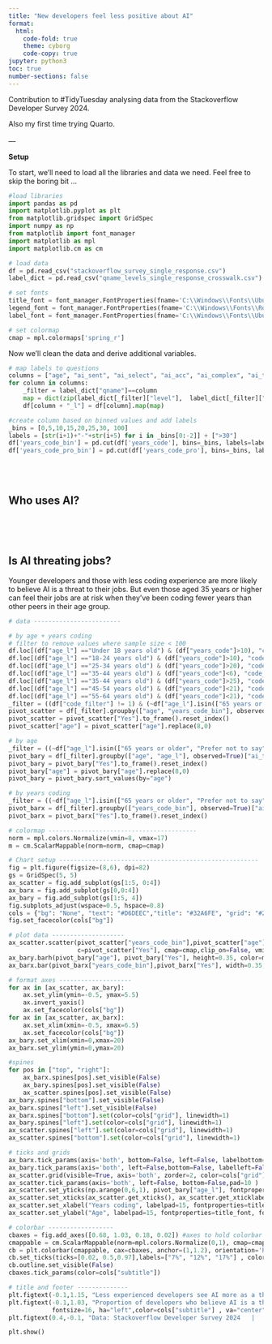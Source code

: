 ```yaml
---
title: "New developers feel less positive about AI"
format:
  html:
    code-fold: true
    theme: cyborg
    code-copy: true
jupyter: python3
toc: true
number-sections: false
---
```


Contribution to #TidyTuesday analysing data from the Stackoverflow Developer Survey 2024.

Also my first time trying Quarto. 
<br/><br/>
---

**Setup**

To start, we'll need to load all the libraries and data we need. Feel free to skip the boring bit ... 

```python
#load libraries
import pandas as pd
import matplotlib.pyplot as plt 
from matplotlib.gridspec import GridSpec
import numpy as np
from matplotlib import font_manager
import matplotlib as mpl
import matplotlib.cm as cm

# load data
df = pd.read_csv("stackoverflow_survey_single_response.csv")
label_dict = pd.read_csv("qname_levels_single_response_crosswalk.csv")

# set fonts
title_font = font_manager.FontProperties(fname='C:\\Windows\\Fonts\\UbuntuMono-B.ttf')
legend_font = font_manager.FontProperties(fname='C:\\Windows\\Fonts\\Roboto-Regular.ttf')
label_font = font_manager.FontProperties(fname='C:\\Windows\\Fonts\\UbuntuMono-R.ttf')

# set colormap
cmap = mpl.colormaps['spring_r']
```

Now we'll clean the data and derive additional variables.

```python
# map labels to questions
columns = ["age", "ai_sent", "ai_select", "ai_acc", "ai_complex", "ai_threat"] 
for column in columns:
    _filter = label_dict["qname"]==column
    map = dict(zip(label_dict[_filter]["level"],  label_dict[_filter]["label"]))
    df[column + "_l"] = df[column].map(map)

#create column based on binned values and add labels
_bins = [0,5,10,15,20,25,30, 100]
labels = [str(i+1)+"-"+str(i+5) for i in _bins[0:-2]] + [">30"]
df['years_code_bin'] = pd.cut(df['years_code'], bins=_bins, labels=labels)
df['years_code_pro_bin'] = pd.cut(df['years_code_pro'], bins=_bins, labels=labels)

```

<br/><br/>

## Who uses AI?


```python


```

<br/><br/>

## Is AI threating jobs?

Younger developers and those with less coding experience are more likely to believe AI is a threat to their jobs. But even those aged 35 years or higher can feel their jobs are at risk when they've been coding fewer years than other peers in their age group.


```python
# data ------------------------

# by age + years coding 
# filter to remove values where sample size < 100
df.loc[(df["age_l"] =="Under 18 years old") & (df["years_code"]>10), "code_filter"] = 1
df.loc[(df["age_l"] =="18-24 years old") & (df["years_code"]>10), "code_filter"] = 1
df.loc[(df["age_l"] =="25-34 years old") & (df["years_code"]>20), "code_filter"] = 1
df.loc[(df["age_l"] =="35-44 years old") & (df["years_code"]<6), "code_filter"] = 1
df.loc[(df["age_l"] =="35-44 years old") & (df["years_code"]>25), "code_filter"] = 1
df.loc[(df["age_l"] =="45-54 years old") & (df["years_code"]<21), "code_filter"] = 1
df.loc[(df["age_l"] =="55-64 years old") & (df["years_code"]<21), "code_filter"] = 1
_filter = ((df["code_filter"] != 1) & (~df["age_l"].isin(["65 years or older", "Prefer not to say", "55-64 years old"])))
pivot_scatter = df[_filter].groupby(["age", "years_code_bin"], observed=True)["ai_threat_l"].value_counts(normalize=True).unstack() *100
pivot_scatter = pivot_scatter["Yes"].to_frame().reset_index()
pivot_scatter["age"] = pivot_scatter["age"].replace(8,0)

# by age
_filter = ((~df["age_l"].isin(["65 years or older", "Prefer not to say",])))
pivot_bary = df[_filter].groupby(["age", "age_l"], observed=True)["ai_threat_l"].value_counts(normalize=True).unstack() *100
pivot_bary = pivot_bary["Yes"].to_frame().reset_index()
pivot_bary["age"] = pivot_bary["age"].replace(8,0)
pivot_bary = pivot_bary.sort_values(by="age")

# by years coding
_filter = ((~df["age_l"].isin(["65 years or older", "Prefer not to say",])))
pivot_barx = df[_filter].groupby(["years_code_bin"], observed=True)["ai_threat_l"].value_counts(normalize=True).unstack()*100
pivot_barx = pivot_barx["Yes"].to_frame().reset_index()

# colormap -----------------------------------------
norm = mpl.colors.Normalize(vmin=8, vmax=17)
m = cm.ScalarMappable(norm=norm, cmap=cmap)

# Chart setup -------------------------------------------------------
fig = plt.figure(figsize=(8,6), dpi=82)
gs = GridSpec(5, 5)
ax_scatter = fig.add_subplot(gs[1:5, 0:4])
ax_barx = fig.add_subplot(gs[0,0:4])
ax_bary = fig.add_subplot(gs[1:5, 4])
fig.subplots_adjust(wspace=0.5, hspace=0.8)
cols = {"bg": "None", "text": "#D6DEEC","title": "#32A6FE", "grid": "#2C3952", "subtitle": "#8EA1C4"}
fig.set_facecolor(cols["bg"])

# plot data --------------------
ax_scatter.scatter(pivot_scatter["years_code_bin"],pivot_scatter["age"], s=[i*80 for i in pivot_scatter["Yes"]],
                   c=pivot_scatter["Yes"], cmap=cmap,clip_on=False, vmin=8, vmax=17, zorder=3)
ax_bary.barh(pivot_bary["age"], pivot_bary["Yes"], height=0.35, color=m.to_rgba(pivot_bary["Yes"]), zorder=3)
ax_barx.bar(pivot_barx["years_code_bin"],pivot_barx["Yes"], width=0.35, color=m.to_rgba(pivot_barx["Yes"]) , zorder=3)

# format axes --------------------
for ax in [ax_scatter, ax_bary]:
    ax.set_ylim(ymin=-0.5, ymax=5.5)
    ax.invert_yaxis()
    ax.set_facecolor(cols["bg"])
for ax in [ax_scatter, ax_barx]:
    ax.set_xlim(xmin=-0.5, xmax=6.5)
    ax.set_facecolor(cols["bg"])
ax_bary.set_xlim(xmin=0,xmax=20)
ax_barx.set_ylim(ymin=0,ymax=20)

#spines
for pos in ["top", "right"]:
    ax_barx.spines[pos].set_visible(False)
    ax_bary.spines[pos].set_visible(False)
    ax_scatter.spines[pos].set_visible(False)
ax_bary.spines["bottom"].set_visible(False)
ax_barx.spines["left"].set_visible(False)
ax_barx.spines["bottom"].set(color=cols["grid"], linewidth=1)
ax_bary.spines["left"].set(color=cols["grid"], linewidth=1)
ax_scatter.spines["left"].set(color=cols["grid"], linewidth=1)
ax_scatter.spines["bottom"].set(color=cols["grid"], linewidth=1)

# ticks and grids
ax_barx.tick_params(axis='both', bottom=False, left=False, labelbottom=False,pad=10, labelleft=False, )
ax_bary.tick_params(axis='both', left=False,bottom=False, labelleft=False,pad=10,  labelbottom=False, )
ax_scatter.grid(visible=True, axis='both', zorder=2, color=cols["grid"], linewidth=0.5, alpha=0.4)
ax_scatter.tick_params(axis='both', left=False, bottom=False,pad=10 )
ax_scatter.set_yticks(np.arange(0,6,1), pivot_bary["age_l"], fontproperties=label_font, fontsize=14, color=cols["text"])
ax_scatter.set_xticks(ax_scatter.get_xticks(), ax_scatter.get_xticklabels(), fontproperties=label_font, fontsize=14, color=cols["text"])
ax_scatter.set_xlabel("Years coding", labelpad=15, fontproperties=title_font, fontsize=14, color=cols["text"])
ax_scatter.set_ylabel("Age", labelpad=15, fontproperties=title_font, fontsize=12, color=cols["text"])

# colorbar ------------------
cbaxes = fig.add_axes([0.68, 1.03, 0.18, 0.02]) #axes to hold colorbar
cmappable = cm.ScalarMappable(norm=mpl.colors.Normalize(0,1), cmap=cmap)              
cb = plt.colorbar(cmappable, cax=cbaxes, anchor=(1,1.2), orientation='horizontal', drawedges=False, ticks=[0.02, 0.5,0.97])
cb.set_ticks(ticks=[0.02, 0.5,0.97],labels=["7%", "12%", "17%"] , color=cols["text"], fontproperties=legend_font, fontsize=12)
cb.outline.set_visible(False)
cbaxes.tick_params(color=cols["subtitle"])

# title and footer --------------
plt.figtext(-0.1,1.15, "Less experienced developers see AI more as a threat", fontproperties = title_font, fontsize=22, ha="left", color=cols["title"])
plt.figtext(-0.1,1.03, "Proportion of developers who believe AI is a threat\nto their current job by age and years of coding ", fontproperties = label_font, 
            fontsize=16, ha="left",color=cols["subtitle"] , va="center", linespacing=1.8)
plt.figtext(0.4,-0.1, "Data: Stackoverflow Developer Survey 2024   |   Design: Lisa Hornung", fontsize=11,  ha="center",fontproperties = label_font,  alpha=0.8, color=cols["subtitle"])

plt.show()
```